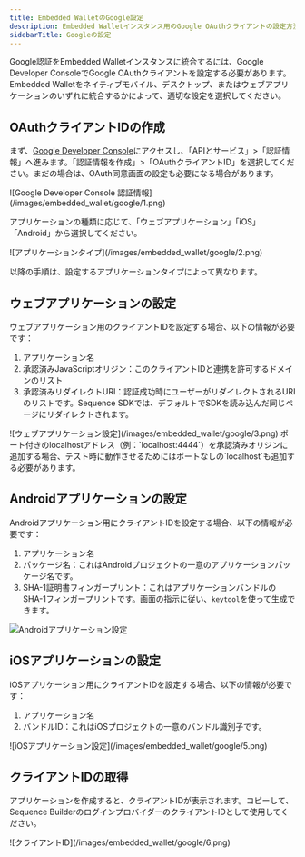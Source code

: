 ```yaml
---
title: Embedded WalletのGoogle設定
description: Embedded Walletインスタンス用のGoogle OAuthクライアントの設定方法をご案内します。ウェブ、Android、iOSアプリケーション向けにOAuthクライアントIDを作成する手順に従ってください。
sidebarTitle: Googleの設定
---
```


Google認証をEmbedded Walletインスタンスに統合するには、Google Developer ConsoleでGoogle OAuthクライアントを設定する必要があります。Embedded Walletをネイティブモバイル、デスクトップ、またはウェブアプリケーションのいずれに統合するかによって、適切な設定を選択してください。

## OAuthクライアントIDの作成
まず、[Google Developer Console](https://console.cloud.google.com/)にアクセスし、「APIとサービス」>「認証情報」へ進みます。「認証情報を作成」>「OAuthクライアントID」を選択してください。まだの場合は、OAuth同意画面の設定も必要になる場合があります。

<Frame>
  ![Google Developer Console 認証情報](/images/embedded_wallet/google/1.png)
</Frame>

アプリケーションの種類に応じて、「ウェブアプリケーション」「iOS」「Android」から選択してください。

<Frame>
  ![アプリケーションタイプ](/images/embedded_wallet/google/2.png)
</Frame>

以降の手順は、設定するアプリケーションタイプによって異なります。

## ウェブアプリケーションの設定
ウェブアプリケーション用のクライアントIDを設定する場合、以下の情報が必要です：
1. アプリケーション名
2. 承認済みJavaScriptオリジン：このクライアントIDと連携を許可するドメインのリスト
3. 承認済みリダイレクトURI：認証成功時にユーザーがリダイレクトされるURIのリストです。Sequence SDKでは、デフォルトでSDKを読み込んだ同じページにリダイレクトされます。

<Frame>
  ![ウェブアプリケーション設定](/images/embedded_wallet/google/3.png)
</Frame>

<Note>
  ポート付きのlocalhostアドレス（例：`localhost:4444`）を承認済みオリジンに追加する場合、テスト時に動作させるためにはポートなしの`localhost`も追加する必要があります。
</Note>

## Androidアプリケーションの設定
Androidアプリケーション用にクライアントIDを設定する場合、以下の情報が必要です：
1. アプリケーション名
2. パッケージ名：これはAndroidプロジェクトの一意のアプリケーションパッケージ名です。
3. SHA-1証明書フィンガープリント：これはアプリケーションバンドルのSHA-1フィンガープリントです。画面の指示に従い、`keytool`を使って生成できます。

![Androidアプリケーション設定](/images/embedded_wallet/google/4.png)

## iOSアプリケーションの設定
iOSアプリケーション用にクライアントIDを設定する場合、以下の情報が必要です：
1. アプリケーション名
2. バンドルID：これはiOSプロジェクトの一意のバンドル識別子です。

<Frame>
  ![iOSアプリケーション設定](/images/embedded_wallet/google/5.png)
</Frame>

## クライアントIDの取得
アプリケーションを作成すると、クライアントIDが表示されます。コピーして、Sequence BuilderのログインプロバイダーのクライアントIDとして使用してください。

<Frame>
  ![クライアントID](/images/embedded_wallet/google/6.png)
</Frame>